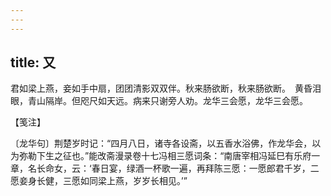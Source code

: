 ```yaml
---
---
---
```

title: 又
---







君如梁上燕，妾如手中扇，团团清影双双伴。秋来肠欲断，秋来肠欲断。　黄昏泪眼，青山隔岸。但咫尺如天远。病来只谢旁人劝。龙华三会愿，龙华三会愿。





【笺注】


〔龙华句〕荆楚岁时记：“四月八日，诸寺各设斋，以五香水浴佛，作龙华会，以为弥勒下生之征也。”能改斋漫录卷十七冯相三愿词条：“南唐宰相冯延巳有乐府一章，名长命女，云：‘春日宴，绿酒一杯歌一遍，再拜陈三愿：一愿郎君千岁，二愿妾身长健，三愿如同梁上燕，岁岁长相见。’”